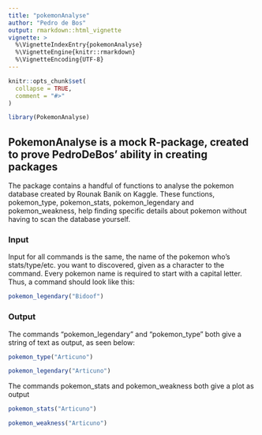 ```yaml
---
title: "pokemonAnalyse"
author: "Pedro de Bos"
output: rmarkdown::html_vignette
vignette: >
  %\VignetteIndexEntry{pokemonAnalyse}
  %\VignetteEngine{knitr::rmarkdown}
  %\VignetteEncoding{UTF-8}
---
```


```r
knitr::opts_chunk$set(
  collapse = TRUE,
  comment = "#>"
)
```

```r
library(PokemonAnalyse)
```

## PokemonAnalyse is a mock R-package, created to prove PedroDeBos' ability in creating packages

The package contains a handful of functions to analyse the pokemon database created by Rounak Banik on Kaggle. These functions, pokemon_type, pokemon_stats, pokemon_legendary and pokemon_weakness, help finding specific details about pokemon without having to scan the database yourself.


### Input

Input for all commands is the same, the name of the pokemon who's stats/type/etc. you want to discovered, given as a character to the command. Every pokemon name is required to start with a capital letter. Thus, a command should look like this:

```r
pokemon_legendary("Bidoof")
```

### Output

The commands "pokemon_legendary" and "pokemon_type" both give a string of text as output, as seen below:

```r
pokemon_type("Articuno")

pokemon_legendary("Articuno")
```

The commands pokemon_stats and pokemon_weakness both give a plot as output

```r
pokemon_stats("Articuno")

pokemon_weakness("Articuno")
```

